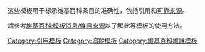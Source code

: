 {{template category}}

这些模板用于标示维基百科条目的准确性，包括引用和[[WP:列明来源|可靠来源]]。

請參考[[維基百科:模板消息/條目來源|維基百科:模板消息/條目來源]]以了解此等模板的使用方法。

[[Category:引用模板|Category:引用模板]]
[[Category:追蹤模板|Category:追蹤模板]]
[[Category:維基百科維護模板|Category:維基百科維護模板]]